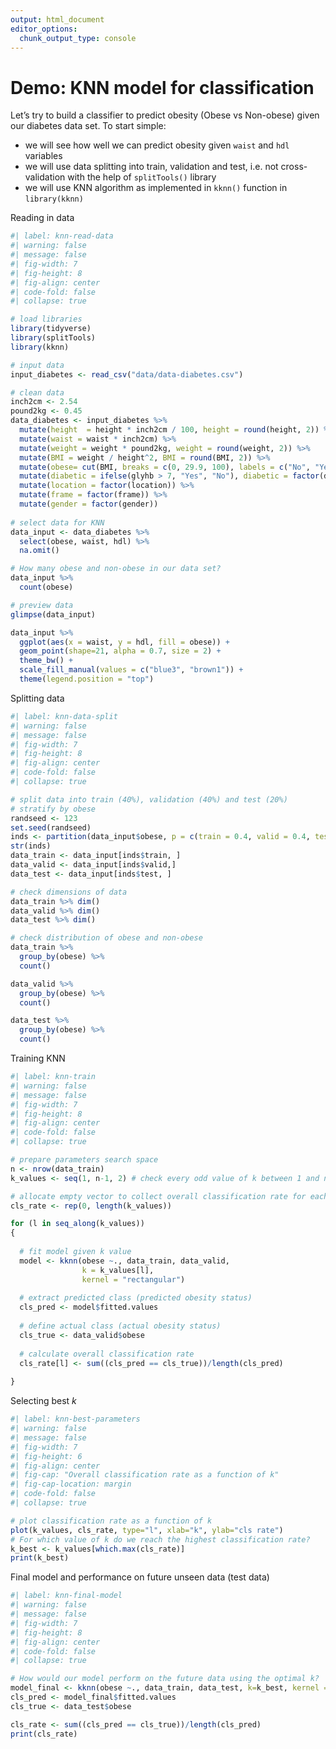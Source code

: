 ```yaml
---
output: html_document
editor_options: 
  chunk_output_type: console
---
```



# Demo: KNN model for classification

Let's try to build a classifier to predict obesity (Obese vs Non-obese) given our diabetes data set. To start simple:

- we will see how well we can predict obesity given `waist` and `hdl` variables
- we will use data splitting into train, validation and test, i.e. not cross-validation with the help of `splitTools()` library
- we will use KNN algorithm as implemented in `kknn()` function in `library(kknn)`


Reading in data
```r
#| label: knn-read-data
#| warning: false
#| message: false
#| fig-width: 7
#| fig-height: 8
#| fig-align: center
#| code-fold: false
#| collapse: true

# load libraries
library(tidyverse)
library(splitTools)
library(kknn)

# input data
input_diabetes <- read_csv("data/data-diabetes.csv")

# clean data
inch2cm <- 2.54
pound2kg <- 0.45
data_diabetes <- input_diabetes %>%
  mutate(height  = height * inch2cm / 100, height = round(height, 2)) %>% 
  mutate(waist = waist * inch2cm) %>% 
  mutate(weight = weight * pound2kg, weight = round(weight, 2)) %>%
  mutate(BMI = weight / height^2, BMI = round(BMI, 2)) %>%
  mutate(obese= cut(BMI, breaks = c(0, 29.9, 100), labels = c("No", "Yes"))) %>%
  mutate(diabetic = ifelse(glyhb > 7, "Yes", "No"), diabetic = factor(diabetic, levels = c("No", "Yes"))) %>%
  mutate(location = factor(location)) %>%
  mutate(frame = factor(frame)) %>%
  mutate(gender = factor(gender))
  
# select data for KNN
data_input <- data_diabetes %>%
  select(obese, waist, hdl) %>%
  na.omit()

# How many obese and non-obese in our data set?
data_input %>%
  count(obese)

# preview data
glimpse(data_input)

data_input %>%
  ggplot(aes(x = waist, y = hdl, fill = obese)) + 
  geom_point(shape=21, alpha = 0.7, size = 2) + 
  theme_bw() + 
  scale_fill_manual(values = c("blue3", "brown1")) + 
  theme(legend.position = "top")

```

Splitting data
```r
#| label: knn-data-split
#| warning: false
#| message: false
#| fig-width: 7
#| fig-height: 8
#| fig-align: center
#| code-fold: false
#| collapse: true

# split data into train (40%), validation (40%) and test (20%)
# stratify by obese
randseed <- 123
set.seed(randseed)
inds <- partition(data_input$obese, p = c(train = 0.4, valid = 0.4, test = 0.2), seed = randseed)
str(inds)
data_train <- data_input[inds$train, ]
data_valid <- data_input[inds$valid,]
data_test <- data_input[inds$test, ]

# check dimensions of data
data_train %>% dim()
data_valid %>% dim()
data_test %>% dim()

# check distribution of obese and non-obese
data_train %>%
  group_by(obese) %>%
  count()

data_valid %>%
  group_by(obese) %>%
  count()

data_test %>%
  group_by(obese) %>%
  count()

```

Training KNN
```r
#| label: knn-train
#| warning: false
#| message: false
#| fig-width: 7
#| fig-height: 8
#| fig-align: center
#| code-fold: false
#| collapse: true

# prepare parameters search space
n <- nrow(data_train)
k_values <- seq(1, n-1, 2) # check every odd value of k between 1 and number of samples-1

# allocate empty vector to collect overall classification rate for each k
cls_rate <- rep(0, length(k_values)) 

for (l in seq_along(k_values))
{
  
  # fit model given k value
  model <- kknn(obese ~., data_train, data_valid, 
                k = k_values[l], 
                kernel = "rectangular")
  
  # extract predicted class (predicted obesity status)
  cls_pred <- model$fitted.values
  
  # define actual class (actual obesity status)
  cls_true <- data_valid$obese
  
  # calculate overall classification rate
  cls_rate[l] <- sum((cls_pred == cls_true))/length(cls_pred)
  
}

```

Selecting best $k$
```r
#| label: knn-best-parameters
#| warning: false
#| message: false
#| fig-width: 7
#| fig-height: 6
#| fig-align: center
#| fig-cap: "Overall classification rate as a function of k"
#| fig-cap-location: margin
#| code-fold: false
#| collapse: true

# plot classification rate as a function of k
plot(k_values, cls_rate, type="l", xlab="k", ylab="cls rate")
# For which value of k do we reach the highest classification rate?
k_best <- k_values[which.max(cls_rate)]
print(k_best)

```

Final model and performance on future unseen data (test data)
```r
#| label: knn-final-model
#| warning: false
#| message: false
#| fig-width: 7
#| fig-height: 8
#| fig-align: center
#| code-fold: false
#| collapse: true

# How would our model perform on the future data using the optimal k?
model_final <- kknn(obese ~., data_train, data_test, k=k_best, kernel = "rectangular")
cls_pred <- model_final$fitted.values
cls_true <- data_test$obese

cls_rate <- sum((cls_pred == cls_true))/length(cls_pred)
print(cls_rate)

```







